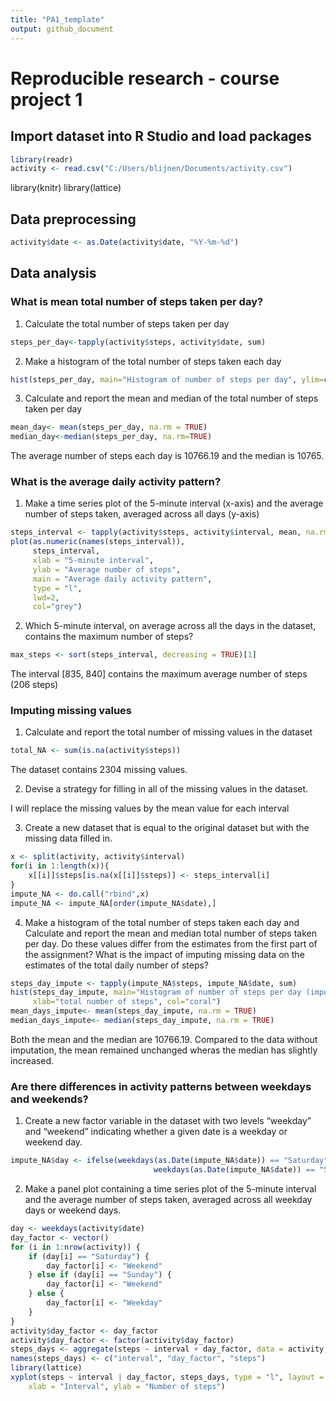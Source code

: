 ---
title: "PA1_template"
output: github_document
---



# Reproducible research - course project 1

## Import dataset into R Studio and load packages

```{r}
library(readr)
activity <- read.csv("C:/Users/blijnen/Documents/activity.csv")
```
library(knitr)
library(lattice)


## Data preprocessing

```{r}
activity$date <- as.Date(activity$date, "%Y-%m-%d")
```

## Data analysis

### What is mean total number of steps taken per day?

1. Calculate the total number of steps taken per day

```{r}
steps_per_day<-tapply(activity$steps, activity$date, sum)
```

2. Make a histogram of the total number of steps taken each day

```{r graph1} 

hist(steps_per_day, main="Histogram of number of steps per day", ylim=c(0,30), xlab="total number of steps", col="coral")

```

3. Calculate and report the mean and median of the total number of steps taken per day

```{r}
mean_day<- mean(steps_per_day, na.rm = TRUE)
median_day<-median(steps_per_day, na.rm=TRUE)
```

The average number of steps each day is 10766.19 and the median is 10765.

### What is the average daily activity pattern?

1. Make a time series plot of the 5-minute interval (x-axis) and the average number of steps taken,   averaged across all days (y-axis)

```{r graph2}
steps_interval <- tapply(activity$steps, activity$interval, mean, na.rm = TRUE)
plot(as.numeric(names(steps_interval)),
     steps_interval, 
     xlab = "5-minute interval", 
     ylab = "Average number of steps",
     main = "Average daily activity pattern", 
     type = "l", 
     lwd=2, 
     col="grey")
```

2. Which 5-minute interval, on average across all the days in the dataset, contains the maximum number of steps?

```{r}
max_steps <- sort(steps_interval, decreasing = TRUE)[1]
```

The interval [835, 840] contains the maximum average number of steps (206 steps)

### Imputing missing values

1. Calculate and report the total number of missing values in the dataset

```{r}
total_NA <- sum(is.na(activity$steps))
```

The dataset contains 2304 missing values.

2. Devise a strategy for filling in all of the missing values in the dataset.

I will replace the missing values by the mean value for each interval

3. Create a new dataset that is equal to the original dataset but with the missing data filled in.

```{r}
x <- split(activity, activity$interval)
for(i in 1:length(x)){
    x[[i]]$steps[is.na(x[[i]]$steps)] <- steps_interval[i]
}
impute_NA <- do.call("rbind",x)
impute_NA <- impute_NA[order(impute_NA$date),]
```

4. Make a histogram of the total number of steps taken each day and Calculate and report the mean and median total number of steps taken per day. Do these values differ from the estimates from the first part of the assignment? What is the impact of imputing missing data on the estimates of the total daily number of steps?

```{r graph3}
steps_day_impute <- tapply(impute_NA$steps, impute_NA$date, sum)
hist(steps_day_impute, main="Histogram of number of steps per day (imputed data)", ylim=c(0,30),
     xlab="total number of steps", col="coral")
mean_days_impute<- mean(steps_day_impute, na.rm = TRUE)
median_days_impute<- median(steps_day_impute, na.rm = TRUE)

```

Both the mean and the median are 10766.19. Compared to the data without imputation, the mean remained unchanged wheras the median has slightly increased.

### Are there differences in activity patterns between weekdays and weekends?

1. Create a new factor variable in the dataset with two levels "weekday" and "weekend" indicating whether a given date is a weekday or weekend day.

```{r}
impute_NA$day <- ifelse(weekdays(as.Date(impute_NA$date)) == "Saturday" | 
                                weekdays(as.Date(impute_NA$date)) == "Sunday", "weekend", "weekday")   

```

2. Make a panel plot containing a time series plot of the 5-minute interval and the average number of steps taken, averaged across all weekday days or weekend days.

```{r graph4}
day <- weekdays(activity$date)
day_factor <- vector()
for (i in 1:nrow(activity)) {
    if (day[i] == "Saturday") {
        day_factor[i] <- "Weekend"
    } else if (day[i] == "Sunday") {
        day_factor[i] <- "Weekend"
    } else {
        day_factor[i] <- "Weekday"
    }
}
activity$day_factor <- day_factor
activity$day_factor <- factor(activity$day_factor)
steps_days <- aggregate(steps ~ interval + day_factor, data = activity, mean)
names(steps_days) <- c("interval", "day_factor", "steps")
library(lattice)
xyplot(steps ~ interval | day_factor, steps_days, type = "l", layout = c(1, 2), 
    xlab = "Interval", ylab = "Number of steps")
```

